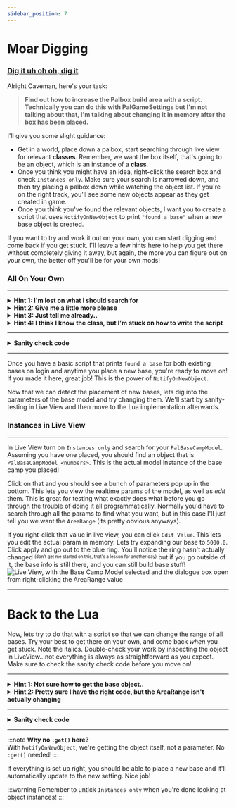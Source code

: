 ```yaml
---
sidebar_position: 7
---
```


# Moar Digging

### [Dig it uh oh oh, dig it](https://www.youtube.com/watch?v=GLsCR2RMBak)

Alright Caveman, here's your task:  
>**Find out how to increase the Palbox build area with a script. Technically you can do this with PalGameSettings but I'm not talking about that, I'm talking about changing it in memory after the box has been placed.**

I'll give you some slight guidance: 
- Get in a world, place down a palbox, start searching through live view for relevant **classes**. Remember, we want the box itself, that's going to be an object, which is an instance of a **class**. 
- Once you think you might have an idea, right-click the search box and check `Instances only`. Make sure your search is narrowed down, and then try placing a palbox down while watching the object list. If you're on the right track, you'll see some new objects appear as they get created in game. 
- Once you think you've found the relevant objects, I want you to create a script that uses `NotifyOnNewObject` to print `"found a base"` when a new base object is created. 

If you want to try and work it out on your own, you can start digging and come back if you get stuck. I'll leave a few hints here to help you get there without completely giving it away, but again, the more you can figure out on your own, the better off you'll be for your own mods!

### All On Your Own
---

<details>
<summary><b>Hint 1: I'm lost on what I should search for</b></summary>

>This is your first taste of "not everything is named in a logical way". But we're looking for the palbox, so why not just try searching for that and seeing what comes up? You won't find exactly what you're looking for, but by looking at some of the results, you might get ideas for other things to search...

</details>

<details>
<summary><b>Hint 2: Give me a little more please</b></summary>

>Alright so if you noticed `PalBoxBase` that might have given you the idea to search for `Base`. If you did, great! You were on the right track. If not, give that a shot and see what pops up. The next thing is to search through the `Base` results and see if there's anything relevant...

</details>


<details>
<summary><b>Hint 3: Just tell me already..</b></summary>

>The particular object we want to search for is `PalBaseCampModel`

</details>

<details>
<summary><b>Hint 4: I think I know the class, but I'm stuck on how to write the script</b></summary>

>Alright so lets pull up the class of whatever we want to notify on in Live View so we can get the path...
>It should be something along the lines of `/Script/Pal.<some_class>`. That's what we're going to notify on. Since this one is a Script, we can do this without a `RegisterHook` initializer. Something like:
```lua
NotifyOnNewObject("/Script/Pal.<some_class>", function()
    -- do your stuff here
end)
```

</details>

---

<details>
<summary><b>Sanity check code</b></summary>

>Alright, hopefully you were able to find `PalBaseCampModel` and come up with something similar to the following code:
```lua
NotifyOnNewObject("/Script/Pal.PalBaseCampModel", function()
    print("found a base")
end)
```

</details>

---

Once you have a basic script that prints `found a base` for both existing bases on login and anytime you place a new base, you're ready to move on! If you made it here, great job! This is the power of `NotifyOnNewObject`.

Now that we can detect the placement of new bases, lets dig into the parameters of the base model and try changing them. We'll start by sanity-testing in Live View and then move to the Lua implementation afterwards.


### Instances in Live View 
---
In Live View turn on `Instances only` and search for your `PalBaseCampModel`. Assuming you have one placed, you should find an object that is `PalBaseCampModel_<numbers>`. This is the actual model instance of the base camp you placed! 

Click on that and you should see a bunch of parameters pop up in the bottom. This lets you view the realtime params of the model, as well as _edit_ them. This is great for testing what exactly does what before you go through the trouble of doing it all programmatically. Normally you'd have to search through all the params to find what you want, but in this case I'll just tell you we want the `AreaRange` (its pretty obvious anyways).

If you right-click that value in live view, you can click `Edit Value`. This lets you edit the actual param in memory. Lets try expanding our base to `5000.0`. Click apply and go out to the blue ring. You'll notice the ring hasn't actually changed <sup><sub>(don't get me started on this, that's a lesson for another day)</sub></sup> but if you go outside of it, the base info is still there, and you can still build base stuff!
<br/>
![Live View, with the Base Camp Model selected and the dialogue box open from right-clicking the AreaRange value](./assets/live_view_area_range.png)
<br/>

---
# Back to the Lua
Now, lets try to do that with a script so that we can change the range of all bases. Try your best to get there on your own, and come back _when_ you get stuck. Note the italics. Double-check your work by inspecting the object in LiveView...not everything is always as straightforward as you expect. Make sure to check the sanity check code before you move on!

---

<details>
<summary><b>Hint 1: Not sure how to get the base object..</b></summary>

>The first parameter of the callback is the UObject itself. Grab that from the params like you would a RegisterHook and then try changing the value

</details>



<details>
<summary><b>Hint 2: Pretty sure I have the right code, but the AreaRange isn't actually changing</b></summary>

>You're experiencing the joy of working during runtime. `NotifyOnNewObject` triggers when the object is created...there's a good chance you are writing the value before it's properly initialized, resulting in it getting overwritten by the default value. Add a `ExecuteWithDelay(10000, ...)` to delay things a bit before you go changing values.

</details>

---

<details>
<summary><b>Sanity check code</b></summary>

```lua
NotifyOnNewObject("/Script/Pal.PalBaseCampModel", function(base_model)
    print("found a base model, waiting for it to finish initializing")
    ExecuteWithDelay(10000, function()
        base_model.AreaRange = 6000.0
        print("changed a bases range")
    end)
end)
```

</details>


---

:::note
**Why no `:get()` here?**  
With `NotifyOnNewObject`, we're getting the object itself, not a parameter. No `:get()` needed!
:::


If everything is set up right, you should be able to place a new base and it'll automatically update to the new setting. Nice job!


:::warning
Remember to untick `Instances only` when you're done looking at object instances!
:::